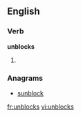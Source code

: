 ==English==

===Verb===
'''unblocks'''

# {{third-person singular of|unblock}}

===Anagrams===
* [[sunblock#English|sunblock]]

[[fr:unblocks]]
[[vi:unblocks]]